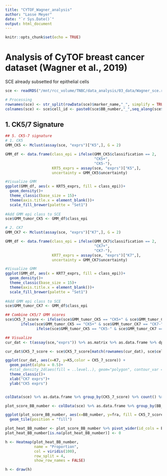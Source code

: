 ```yaml
---
title: "CYTOF_Wagner_analysis"
author: "Lasse Meyer"
date: "`r Sys.Date()`"
output: html_document
---
```


```r
knitr::opts_chunk$set(echo = TRUE)
```

# Analysis of CyTOF breast cancer dataset (Wagner et al., 2019)

SCE already subsetted for epithelial cells 

```r
sce <- readRDS("/mnt/rcc_volume/TNBC/data_analysis/03_data/Wagner_sce.rds")

# Processing
rownames(sce) <- str_split(rowData(sce)$marker_name,"_", simplify = TRUE)[,2]
colnames(sce) <- sce$cell_id <- paste0(sce$BB_number,"_",seq_along(sce$BB_number))
```

## 1. CK5/7 Signature 

```r
## 5. CK5-7 signature
# 1. CK5
GMM_CK5 <- Mclust(assay(sce, "exprs")["K5",], G = 2)

GMM_df <- data.frame(class_epi = ifelse(GMM_CK5$classification == 2, 
                                        "CK5+",
                                        "CK5-"), 
                     KRT5_exprs = assay(sce, "exprs")["K5",],
                     uncertainty = GMM_CK5$uncertainty)

#Visualize GMM
ggplot(GMM_df, aes(x = KRT5_exprs, fill = class_epi))+
  geom_density()+
  theme_classic(base_size = 15)+
  theme(axis.title.x = element_blank())+
  scale_fill_brewer(palette = "Set1")
  
#Add GMM epi class to SCE
sce$GMM_tumor_CK5 <- GMM_df$class_epi

# 2. CK7
GMM_CK7 <- Mclust(assay(sce, "exprs")["K7",], G = 2)

GMM_df <- data.frame(class_epi = ifelse(GMM_CK7$classification == 2, 
                                        "CK7+",
                                        "CK7-"), 
                     KRT7_exprs = assay(sce, "exprs")["K7",],
                     uncertainty = GMM_CK7$uncertainty)

#Visualize GMM
ggplot(GMM_df, aes(x = KRT7_exprs, fill = class_epi))+
  geom_density()+
  theme_classic(base_size = 15)+
  theme(axis.title.x = element_blank())+
  scale_fill_brewer(palette = "Set1")
  
#Add GMM epi class to SCE
sce$GMM_tumor_CK7 <- GMM_df$class_epi

## Combine CK5/7 GMM scores 
sce$CK5_7_score <- ifelse(sce$GMM_tumor_CK5 == "CK5+" & sce$GMM_tumor_CK7 == "CK7+", "CK5/7+", 
       ifelse(sce$GMM_tumor_CK5 == "CK5+" & sce$GMM_tumor_CK7 == "CK7-", "CK5+",
              ifelse(sce$GMM_tumor_CK5 == "CK5-" & sce$GMM_tumor_CK7 == "CK7+", "CK7+","CK5/7-")))

## Visualize 
cur_dat <- t(assay(sce,"exprs")) %>% as.matrix %>% as.data.frame %>% dplyr::select("K5","K7")

cur_dat$CK5_7_score <- sce$CK5_7_score[match(rownames(cur_dat), sce$cell_id)]

ggplot(cur_dat, aes(x=K7, y=K5,color = CK5_7_score)) +
  geom_point(alpha = 0.5)+
  #stat_density_2d(aes(fill = ..level..), geom="polygon", contour_var = "density", bins = 15)+
  theme_classic()+
  xlab("CK7 exprs")+
  ylab("CK5 exprs")


colData(sce) %>% as.data.frame %>% group_by(CK5_7_score) %>% count() %>% ungroup() %>% mutate(fra = n/sum(n))

plot_score_BB_number <- colData(sce) %>% as.data.frame %>% group_by(BB_number,CK5_7_score) %>% count() %>% group_by(BB_number) %>% mutate(fra = n/sum(n))

ggplot(plot_score_BB_number, aes(x=BB_number, y=fra, fill = CK5_7_score))+
  geom_tile(position = "fill")

plot_heat_BB_number <- plot_score_BB_number %>% pivot_wider(id_cols = BB_number, values_from = fra, names_from = CK5_7_score) %>% column_to_rownames("BB_number")
plot_heat_BB_number[is.na(plot_heat_BB_number)] <- 0

h <- Heatmap(plot_heat_BB_number,
             name = "Proportion",
             col = viridis(100), 
             row_split = 4, 
             show_row_names = FALSE)

h <- draw(h)
```


